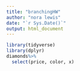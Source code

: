 ```yaml
---
title: "branchingHW"
author: "nora lewis"
date: "`r Sys.Date()`"
output: html_document
---
```

```r

library(tidyverse)
library(dplyr)
diamonds%>%
  select(price, color, x)
```

